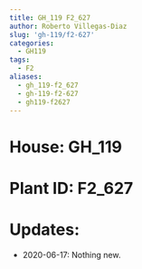 ```yaml
---
title: GH_119 F2_627
author: Roberto Villegas-Diaz
slug: 'gh-119/f2-627'
categories:
  - GH119
tags:
  - F2
aliases:
  - gh_119-f2_627
  - gh-119-f2-627
  - gh119-f2627
---
```


# **House**: GH_119
# **Plant ID**: F2_627
# **Updates**: 
 - 2020-06-17: Nothing new.
